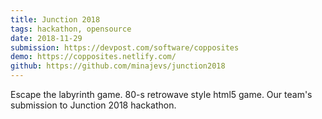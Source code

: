 ```yaml
---
title: Junction 2018
tags: hackathon, opensource
date: 2018-11-29
submission: https://devpost.com/software/copposites
demo: https://copposites.netlify.com/
github: https://github.com/minajevs/junction2018
---
```


Escape the labyrinth game. 80-s retrowave style html5 game.
Our team's submission to Junction 2018 hackathon.

